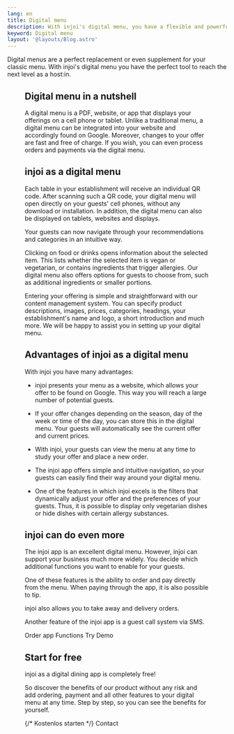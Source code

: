 ```yaml
---
lang: en
title: Digital menu
description: With injoi's digital menu, you have a flexible and powerful tool to showcase what your restaurant, bar or cafe has to offer in the best possible way.
keyword: Digital menu
layout: '@layouts/Blog.astro'
---
```



Digital menus are a perfect replacement or even supplement for your classic menu. With injoi's digital menu you have the perfect tool to reach the next level as a host:in.

<Figure
  caption="Digital menu"
  src={import('../../images/restaurant-bestell-app.png')}
/>

## Digital menu in a nutshell

A digital menu is a PDF, website, or app that displays your offerings on a cell phone or tablet. Unlike a traditional menu, a digital menu can be integrated into your website and accordingly found on Google. Moreover, changes to your offer are fast and free of charge. If you wish, you can even process orders and payments via the digital menu.

## injoi as a digital menu

Each table in your establishment will receive an individual QR code. After scanning such a QR code, your digital menu will open directly on your guests' cell phones, without any download or installation. In addition, the digital menu can also be displayed on tablets, websites and displays.

Your guests can now navigate through your recommendations and categories in an intuitive way.

Clicking on food or drinks opens information about the selected item. This lists whether the selected item is vegan or vegetarian, or contains ingredients that trigger allergies. Our digital menu also offers options for guests to choose from, such as additional ingredients or smaller portions.

Entering your offering is simple and straightforward with our content management system. You can specify product descriptions, images, prices, categories, headings, your establishment's name and logo, a short introduction and much more. We will be happy to assist you in setting up your digital menu.

## Advantages of injoi as a digital menu

With injoi you have many advantages:

- injoi presents your menu as a website, which allows your offer to be found on Google. This way you will reach a large number of potential guests.

- If your offer changes depending on the season, day of the week or time of the day, you can store this in the digital menu. Your guests will automatically see the current offer and current prices.

- With injoi, your guests can view the menu at any time to study your offer and place a new order.

- The injoi app offers simple and intuitive navigation, so your guests can easily find their way around your digital menu.

- One of the features in which injoi excels is the filters that dynamically adjust your offer and the preferences of your guests. Thus, it is possible to display only vegetarian dishes or hide dishes with certain allergy substances.

## injoi can do even more

The injoi app is an excellent digital menu. However, injoi can support your business much more widely. You decide which additional functions you want to enable for your guests.

One of these features is the ability to order and pay directly from the menu. When paying through the app, it is also possible to tip.

injoi also allows you to take away and delivery orders.

Another feature of the injoi app is a guest call system via SMS.

<ButtonList>
  <ButtonLink href="/en/restaurant-order-app/">Order app</ButtonLink>
  <ButtonLink href="/en/functions/">Functions</ButtonLink>
  <ButtonLink href="/en/demo/">Try Demo</ButtonLink>
</ButtonList>

## Start for free

injoi as a digital dining app is completely free!

So discover the benefits of our product without any risk and add ordering, payment and all other features to your digital menu at any time. Step by step, so you can see the benefits for yourself.

<ButtonList>
  {/* <ButtonLink href="/de/preise/">Kostenlos starten</ButtonLink> */}
  <ButtonLink href="/en/contact/">Contact</ButtonLink>
</ButtonList>
